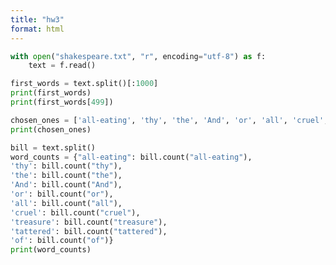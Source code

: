 ```yaml
---
title: "hw3"
format: html
---
```


```python
with open("shakespeare.txt", "r", encoding="utf-8") as f:
    text = f.read()
```

```python
first_words = text.split()[:1000]
print(first_words)
print(first_words[499])
```

```python
chosen_ones = ['all-eating', 'thy', 'the', 'And', 'or', 'all', 'cruel', 'treasure', 'tattered', 'of']
print(chosen_ones)
```

```python
bill = text.split()
word_counts = {"all-eating": bill.count("all-eating"), 
'thy': bill.count("thy"),
'the': bill.count("the"),
'And': bill.count("And"),
'or': bill.count("or"),
'all': bill.count("all"),
'cruel': bill.count("cruel"),
'treasure': bill.count("treasure"),
'tattered': bill.count("tattered"),
'of': bill.count("of")}
print(word_counts)
```
